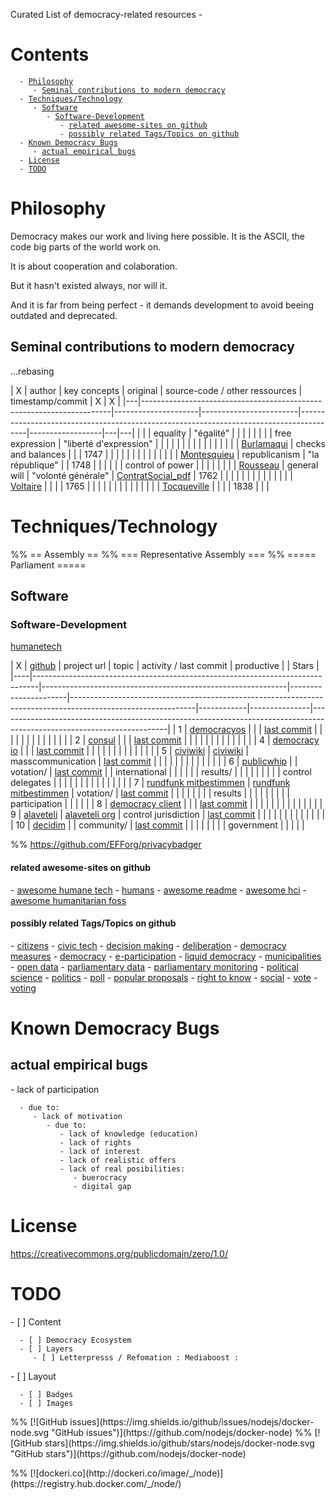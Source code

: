 Curated List of democracy-related resources - 

= Contents =
   - [[#Philosophy|Philosophy]]
      - [[#Philosophy#Seminal contributions to modern democracy|Seminal contributions to modern democracy]]
   - [[#Techniques/Technology|Techniques/Technology]]
      - [[#Techniques/Technology#Software|Software]]
         - [[#Techniques/Technology#Software#Software-Development|Software-Development]]
            - [[#Techniques/Technology#Software#Software-Development#related awesome-sites on github|related awesome-sites on github]]
            - [[#Techniques/Technology#Software#Software-Development#possibly related Tags/Topics on github|possibly related Tags/Topics on github]]
   - [[#Known Democracy Bugs|Known Democracy Bugs]]
      - [[#Known Democracy Bugs#actual empirical bugs|actual empirical bugs]]
   - [[#License|License]]
   - [[#TODO|TODO]]

= Philosophy =

Democracy makes our work and living here possible.
It is the ASCII, the code big parts of the world work on.

It is about cooperation and colaboration.

But it hasn't existed always, nor will it.

And it is far from being perfect - it demands development to avoid beeing outdated and deprecated.

== Seminal contributions to modern democracy ==
...rebasing

| X | author                                                               | key concepts        | original               | source-code  / other ressources                                                        | timestamp/commit | X | X |
|---|----------------------------------------------------------------------|---------------------|------------------------|----------------------------------------------------------------------------------------|------------------|---|---|
|   |                                                                      | equality            | "égalité"              |                                                                                        |                  |   |   |
|   |                                                                      | free expression     | "liberté d'expression" |                                                                                        |                  |   |   |
|   |                                                                      |                     |                        |                                                                                        |                  |   |   |
|   | [[https://en.wikipedia.org/wiki/Jean-Jacques_Burlamaqui|Burlamaqui]] | checks and balances |                        |                                                                                        | 1747             |   |   |
|   |                                                                      |                     |                        |                                                                                        |                  |   |   |
|   | [[https://en.wikipedia.org/wiki/Montesquieu|Montesquieu]]            | republicanism       | "la république"        |                                                                                        | 1748             |   |   |
|   |                                                                      | control of power    |                        |                                                                                        |                  |   |   |
|   | [[https://en.wikipedia.org/wiki/Jean-Jacques_Rousseaui|Rousseau]]    | general will        | "volonté générale"     | [[http://www.ibiblio.org/ml/libri/r/RousseauJJ_ContratSocial_p.pdf|ContratSocial_pdf]] | 1762             |   |   |
|   |                                                                      |                     |                        |                                                                                        |                  |   |   |
|   | [[https://en.wikipedia.org/wiki/Voltaire|Voltaire]]                  |                     |                        |                                                                                        | 1765             |   |   |
|   |                                                                      |                     |                        |                                                                                        |                  |   |   |
|   | [[https://en.wikipedia.org/wiki/Alexis_de_Tocqueville|Tocqueville]]  |                     |                        |                                                                                        | 1838             |   |   |


= Techniques/Technology =
%% == Assembly ==
%% === Representative Assembly ===
%% ===== Parliament =====
== Software ==
=== Software-Development ===

[[https://humanetech.com/|humanetech]]


  

| X  | [[https://github.com|github]]                                                 | project url                                                 | topic                | activity / last commit                                                                                      | productive |               | Stars                                                                                                                  |
|----|-------------------------------------------------------------------------------|-------------------------------------------------------------|----------------------|-------------------------------------------------------------------------------------------------------------|------------|---------------|------------------------------------------------------------------------------------------------------------------------|
| 1  | [[https://github.com/DemocracyOS/democracyos|democracyos]]                    |                                                             |                      | [[https://img.shields.io/github/last-commit/democracyos/democracyos.svg?style=social|last commit]]          |            |               | {{https://img.shields.io/github/stars/democracyos/democracyos.svg?style=social&label=Stars|stars}}                     |
|    |                                                                               |                                                             |                      |                                                                                                             |            |               |                                                                                                                        |
| 2  | [[https://github.com/consul/consul|consul]]                                   |                                                             |                      | [[https://img.shields.io/github/last-commit/consul/consul.svg?style=social|last commit]]                    |            |               | {{https://img.shields.io/github/stars/consul/consul.svg?style=social&label=Stars|stars}}                               |
|    |                                                                               |                                                             |                      |                                                                                                             |            |               |                                                                                                                        |
| 4  | [[https://github.com/sinak/democracy.io|democracy io]]                        |                                                             |                      | [[https://img.shields.io/github/last-commit/consul/consul.svg?style=social|last commit]]                    |            |               | {{https://img.shields.io/github/stars/democracy.io/democracy.io.svg?style=social&label=Stars|stars}}                   |
|    |                                                                               |                                                             |                      |                                                                                                             |            |               |                                                                                                                        |
| 5  | [[https://github.com/civiwiki|civiwiki]]                                      | [[https://www.civiwiki.org/|civiwiki]]                      | masscommunication    | [[https://img.shields.io/github/last-commit/civiwiki/civiwiki.svg?style=social|last commit]]                |            |               | {{https://img.shields.io/github/stars/civiwiki/civiwiki.svg?style=social&label=Stars|stars}}                           |
|    |                                                                               |                                                             |                      |                                                                                                             |            |               |                                                                                                                        |
| 6  | [[https://github.com/openaustralia/publicwhip|publicwhip]]                    |                                                             | votation/            | [[https://img.shields.io/github/last-commit/openaustralia/publicwhip.svg?style=social|last commit]]         |            | international | {{https://img.shields.io/github/stars/openaustralia/publicwhip.svg?style=social&label=Stars|stars}}                    |
|    |                                                                               |                                                             | results/             |                                                                                                             |            |               |                                                                                                                        |
|    |                                                                               |                                                             | control delegates    |                                                                                                             |            |               |                                                                                                                        |
|    |                                                                               |                                                             |                      |                                                                                                             |            |               |                                                                                                                        |
| 7  | [[https://github.com/roschaefer/rundfunk-mitbestimmen|rundfunk mitbestimmen]] | [[https://rundfunk-mitbestimmen.de/|rundfunk mitbestimmen]] | votation/            | [[https://img.shields.io/github/last-commit/roschaefer/rundfunk-mitbestimmen.svg?style=social|last commit]] |            |               | {{https://img.shields.io/github/stars/rundfunk-mitbestimmen/rundfunk-mitbestimmen.svg?style=social&label=Stars|stars}} |
|    |                                                                               |                                                             | results              |                                                                                                             |            |               |                                                                                                                        |
|    |                                                                               |                                                             | participation        |                                                                                                             |            |               |                                                                                                                        |
| 8  | [[https://github.com/demokratie-live/democracy-client|democracy client]]      |                                                             |                      | [[https://img.shields.io/github/last-commit/demokratie-live/democracy-client.svg?style=social|last commit]] |            |               | {{https://img.shields.io/github/stars/democracy-client/democracy-client.svg?style=social&label=Stars|stars}}           |
|    |                                                                               |                                                             |                      |                                                                                                             |            |               |                                                                                                                        |
| 9  | [[https://github.com/mysociety/alaveteli|alaveteli]]                          | [[http://alaveteli.org|alaveteli org]]                      | control jurisdiction | [[https://img.shields.io/github/last-commit/mysociety/alaveteli.svg?style=social|last commit]]              |            |               | {{https://img.shields.io/github/stars/mysociety/alaveteli.svg?style=social&label=Stars|stars}}                         |
|    |                                                                               |                                                             |                      |                                                                                                             |            |               |                                                                                                                        |
| 10 | [[https://github.com/decidim/decidim|decidim]]                                |                                                             | community/           | [[https://img.shields.io/github/last-commit/decidim/decidim.svg?style=social|last commit]]                  |            |               | {{https://img.shields.io/github/stars/decidim/decidim.svg?style=social&label=Stars|stars}}                             |
|    |                                                                               |                                                             | government           |                                                                                                             |            |               |                                                                                                                        |


%% https://github.com/EFForg/privacybadger

==== related awesome-sites on github ====

- [[https://github.com/engagingspaces/awesome-humane-tech|awesome humane tech]]
- [[https://github.com/learn-anything/humans|humans]]
- [[https://github.com/matiassingers/awesome-readme|awesome readme]]
- [[https://github.com/tanyuan/awesome-hci|awesome hci]]
- [[https://github.com/EticaAI/awesome-humanitarian-foss|awesome humanitarian foss]]

==== possibly related Tags/Topics on github ====

- [[https://github.com/topics/citizens|citizens]]
- [[https://github.com/topics/civic-tech|civic tech]]
- [[https://github.com/topics/decision-making|decision making]]
- [[https://github.com/topics/deliberation|deliberation]]
- [[https://github.com/topics/democracy-measures|democracy measures]]
- [[https://github.com/topics/democracy|democracy]]
- [[https://github.com/topics/e-participation|e-participation]]
- [[https://github.com/topics/liquid-democracy|liquid democracy]]
- [[https://github.com/topics/municipalities|municipalities]]
- [[https://github.com/topics/open-data|open data]]
- [[https://github.com/topics/parliamentary-data|parliamentary data]]
- [[https://github.com/topics/parliamentary-monitoring|parliamentary monitoring]]
- [[https://github.com/topics/political-science|political science]]
- [[https://github.com/topics/politics|politics]]
- [[https://github.com/topics/poll|poll]]
- [[https://github.com/topics/popular-proposals|popular proposals]]
- [[https://github.com/topics/right-to-know|right to know]]
- [[https://github.com/topics/social|social]]
- [[https://github.com/topics/vote|vote]]
- [[https://github.com/topics/voting|voting]]


= Known Democracy Bugs =
== actual empirical bugs ==
- lack of participation
   - due to:
      - lack of motivation
         - due to:
            - lack of knowledge (education)
            - lack of rights
            - lack of interest
            - lack of realistic offers
            - lack of real posibilities:
               - buerocracy
               - digital gap

= License =

https://creativecommons.org/publicdomain/zero/1.0/

= TODO =
- [ ] Content
   - [ ] Democracy Ecosystem
   - [ ] Layers
      - [ ] Letterpresss / Refomation : Mediaboost : 
- [ ] Layout
   - [ ] Badges
   - [ ] Images
%% [![GitHub issues](https://img.shields.io/github/issues/nodejs/docker-node.svg "GitHub issues")](https://github.com/nodejs/docker-node)
%% [![GitHub stars](https://img.shields.io/github/stars/nodejs/docker-node.svg "GitHub stars")](https://github.com/nodejs/docker-node)

%% [![dockeri.co](http://dockeri.co/image/_/node)](https://registry.hub.docker.com/_/node/)
